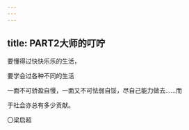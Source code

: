 ```yaml
---
---
---
```

title: PART2大师的叮咛
---



要懂得过快快乐乐的生活，

要学会过各种不同的生活

一面不可骄盈自慢，一面又不可怯弱自馁，尽自己能力做去……而

于社会亦总有多少贡献。

〇梁启超